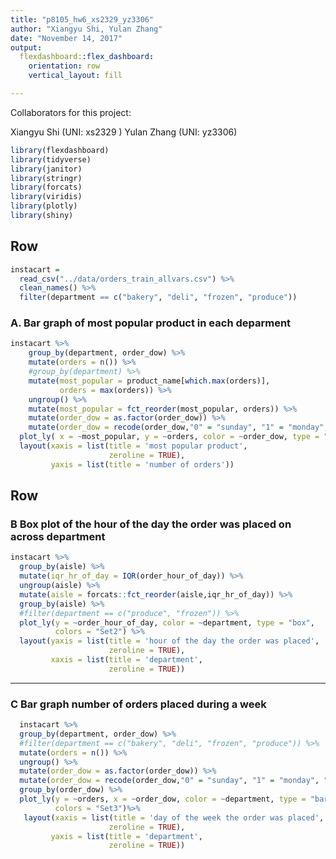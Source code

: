 ```yaml
---
title: "p8105_hw6_xs2329_yz3306"
author: "Xiangyu Shi, Yulan Zhang"
date: "November 14, 2017"
output: 
  flexdashboard::flex_dashboard:
    orientation: row
    vertical_layout: fill

---
```

Collaborators for this project:

Xiangyu Shi (UNI: xs2329 )
Yulan Zhang (UNI: yz3306)



```r
library(flexdashboard)
library(tidyverse)
library(janitor)
library(stringr)
library(forcats)
library(viridis)
library(plotly)
library(shiny)
```




Row {data-width=350}
-----------------------------------------------------------------------
```r
instacart = 
  read_csv("../data/orders_train_allvars.csv") %>%
  clean_names() %>%
  filter(department == c("bakery", "deli", "frozen", "produce"))
```

### A. Bar graph of most popular product in each deparment

```r
instacart %>%
    group_by(department, order_dow) %>%
    mutate(orders = n()) %>%
    #group_by(department) %>%
    mutate(most_popular = product_name[which.max(orders)],
           orders = max(orders)) %>%
    ungroup() %>%
    mutate(most_popular = fct_reorder(most_popular, orders)) %>%
    mutate(order_dow = as.factor(order_dow)) %>%
    mutate(order_dow = recode(order_dow,"0" = "sunday", "1" = "monday", "2" = "tuesday", "3" = "wednesday", "4" = "thursday", "5" = "friday", "6" = "saturday")) %>%
  plot_ly( x = ~most_popular, y = ~orders, color = ~order_dow, type = "bar") %>%
  layout(xaxis = list(title = 'most popular product',
                      zeroline = TRUE),
         yaxis = list(title = 'number of orders'))
```

Row {data-width=500}
-----------------------------------------------------------------------


### B Box plot of the hour of the day the order was placed on across department

```r
instacart %>%
  group_by(aisle) %>%
  mutate(iqr_hr_of_day = IQR(order_hour_of_day)) %>% 
  ungroup(aisle) %>% 
  mutate(aisle = forcats::fct_reorder(aisle,iqr_hr_of_day)) %>%
  group_by(aisle) %>% 
  #filter(department == c("produce", "frozen")) %>% 
  plot_ly(y = ~order_hour_of_day, color = ~department, type = "box",
          colors = "Set2") %>%
  layout(yaxis = list(title = 'hour of the day the order was placed',
                      zeroline = TRUE),
         xaxis = list(title = 'department',
                      zeroline = TRUE))

```



-----------------------------------------------------------------------

### C Bar graph number of orders placed during a week 

```r

  instacart %>% 
  group_by(department, order_dow) %>%
  #filter(department == c("bakery", "deli", "frozen", "produce")) %>%
  mutate(orders = n()) %>%
  ungroup() %>%
  mutate(order_dow = as.factor(order_dow)) %>%
  mutate(order_dow = recode(order_dow,"0" = "sunday", "1" = "monday", "2" = "tuesday", "3" = "wednesday", "4" = "thursday", "5" = "friday", "6" = "saturday")) %>% 
  group_by(order_dow) %>%
  plot_ly(y = ~orders, x = ~order_dow, color = ~department, type = "bar",
          colors = "Set3")%>%
   layout(xaxis = list(title = 'day of the week the order was placed',
                      zeroline = TRUE),
         yaxis = list(title = 'department',
                      zeroline = TRUE))

```





